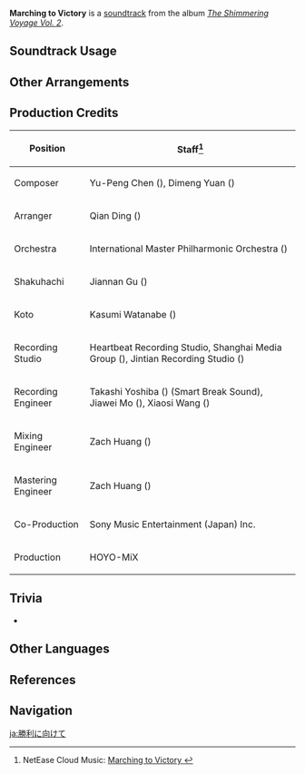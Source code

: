{{Soundtrack Infobox
|image          = The Shimmering Voyage Vol 2.png
|album          = The Shimmering Voyage Vol. 2
|disc           = 1
|number         = 08
|featured       =
|featured2      =
|featured3      =
|featured_disc  =
|featured_disc2 =
|featured_disc3 =
|youtube_id     = DMJ2JuHc0hY
|spotify_id     = 1rFlv7tAHCxaKglvQwvyGS
|previous       = Wreck of Eternal Bane
|next           = Approaching Thunder
}}
'''Marching to Victory''' is a [[soundtrack]] from the album ''[[The Shimmering Voyage Vol. 2]]''.

==Soundtrack Usage==
{{Soundtrack Usage
|quest    = The Omnipresent God//cutscene
|location = 
|domain   = 
}}

==Other Arrangements==
{{Files by Category Gallery|Media Using an Unreleased Arrangement of Marching to Victory Soundtrack}}

==Production Credits==
{| class="wikitable"
! Position
! Staff<ref>NetEase Cloud Music: [https://music.163.com/#/song?id=1973619535 Marching to Victory {{zh|向着胜利}}]</ref>
|-
! Composer
| Yu-Peng Chen ({{zh|陈致逸}}), Dimeng Yuan ({{zh|苑迪萌 }})
|-
! Arranger
| Qian Ding ({{zh|丁谦}})
|-
! Orchestra
| International Master Philharmonic Orchestra ({{zh|国际首席爱乐乐团}})
|-
! Shakuhachi
| Jiannan Gu ({{zh|顾剑楠}})
|-
! Koto
| Kasumi Watanabe ({{ja|渡邊 香澄}})
|-
! Recording Studio
| Heartbeat Recording Studio, Shanghai Media Group ({{zh|上海广播大厦}}), Jintian Recording Studio ({{zh|金田录音棚}})
|-
! Recording Engineer
| Takashi Yoshiba ({{ja|吉羽 貴史}}) (Smart Break Sound), Jiawei Mo ({{zh|莫家伟}}), Xiaosi Wang ({{zh|王小四}})
|-
! Mixing Engineer
| Zach Huang ({{zh|黄巍}})
|-
! Mastering Engineer
| Zach Huang ({{zh|黄巍}})
|-
! Co-Production
| Sony Music Entertainment (Japan) Inc.
|-
! Production
| HOYO-MiX
|}
<!--
==Gallery==
<gallery>
</gallery>
-->

==Trivia==
* {{Transclude|Drifter's Destiny|KazuhaLeitmotif|section=1}}

==Other Languages==
{{Other Languages
|en      = Marching to Victory
|zhs     = 向着胜利
|zhs_rm  = Xiàngzhe Shènglì
|zht     = 向著勝利
|zht_rm  = Xiàngzhe Shènglì
|zh_tl   = Towards Victory
|ja      = 勝利に向けて
|ja_rm   = Shouri ni Mukete
|ja_tl   = Towards Victory
}}

==References==
{{Reflist}}

==Navigation==
{{Soundtrack Navbox|The Shimmering Voyage|2}}

[[ja:勝利に向けて]]